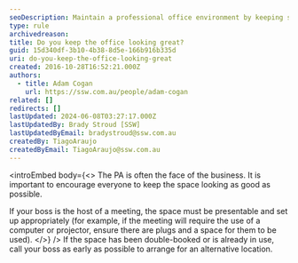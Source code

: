 ```yaml
---
seoDescription: Maintain a professional office environment by keeping spaces clean and organized to ensure a positive impression for clients and colleagues.
type: rule
archivedreason:
title: Do you keep the office looking great?
guid: 15d340df-3b10-4b38-8d5e-166b916b335d
uri: do-you-keep-the-office-looking-great
created: 2016-10-28T16:52:21.000Z
authors:
  - title: Adam Cogan
    url: https://ssw.com.au/people/adam-cogan
related: []
redirects: []
lastUpdated: 2024-06-08T03:27:17.000Z
lastUpdatedBy: Brady Stroud [SSW]
lastUpdatedByEmail: bradystroud@ssw.com.au
createdBy: TiagoAraujo
createdByEmail: TiagoAraujo@ssw.com.au
---
```


<introEmbed
  body={<>
The PA is often the face of the business. It is important to encourage everyone to keep the space looking as good as possible.

If your boss is the host of a meeting, the space must be presentable and set up appropriately (for example, if the meeting will require the use of a computer or projector, ensure there are plugs and a space for them to be used).
  </>}
/>
If the space has been double-booked or is already in use, call your boss as early as possible to arrange for an alternative location.
